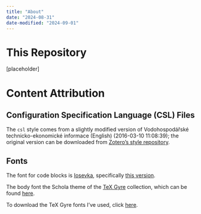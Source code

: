 ```yaml
---
title: "About"
date: "2024-08-31"
date-modified: "2024-09-01"
---
```


# This Repository

[placeholder]


# Content Attribution

## Configuration Specification Language (CSL) Files

The `csl` style comes from a slightly modified version of Vodohospodářské technicko-ekonomické informace (English) (2016-03-10 11:08:39); the original version can be downloaded from [Zotero's style repository](https://www.zotero.org/styles/vodohospodarske-technicko-ekonomicke-informace-en).

## Fonts

The font for code blocks is [Iosevka](https://github.com/be5invis/Iosevka), specifically [this version](https://github.com/be5invis/Iosevka/releases/download/v30.3.2/PkgTTF-Iosevka-30.3.2.zip).

The body font the Schola theme of the [TeX Gyre](https://www.gust.org.pl/projects/e-foundry/tex-gyre) collection, which can be found [here](https://www.gust.org.pl/projects/e-foundry/tex-gyre/schola/index_html).

To download the TeX Gyre fonts I've used, click [here](https://www.gust.org.pl/projects/e-foundry/tex-gyre/schola/qcs2.005otf.zip).
